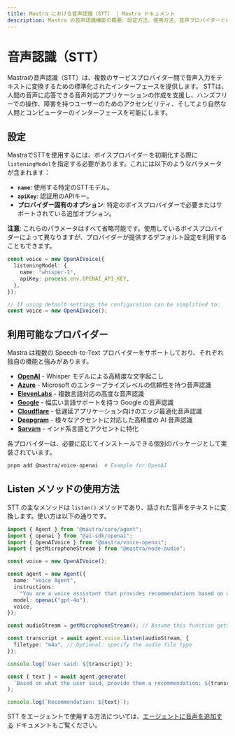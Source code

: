 ```yaml
---
title: Mastra における音声認識（STT） | Mastra ドキュメント
description: Mastra の音声認識機能の概要、設定方法、使用方法、音声プロバイダーとの連携について説明します。
---
```


# 音声認識（STT）

Mastraの音声認識（STT）は、複数のサービスプロバイダー間で音声入力をテキストに変換するための標準化されたインターフェースを提供します。
STTは、人間の音声に応答できる音声対応アプリケーションの作成を支援し、ハンズフリーでの操作、障害を持つユーザーのためのアクセシビリティ、そしてより自然な人間とコンピューターのインターフェースを可能にします。

## 設定

MastraでSTTを使用するには、ボイスプロバイダーを初期化する際に`listeningModel`を指定する必要があります。これには以下のようなパラメータが含まれます：

- **`name`**: 使用する特定のSTTモデル。
- **`apiKey`**: 認証用のAPIキー。
- **プロバイダー固有のオプション**: 特定のボイスプロバイダーで必要またはサポートされている追加オプション。

**注意**: これらのパラメータはすべて省略可能です。使用しているボイスプロバイダーによって異なりますが、プロバイダーが提供するデフォルト設定を利用することもできます。

```typescript
const voice = new OpenAIVoice({
  listeningModel: {
    name: "whisper-1",
    apiKey: process.env.OPENAI_API_KEY,
  },
});

// If using default settings the configuration can be simplified to:
const voice = new OpenAIVoice();
```

## 利用可能なプロバイダー

Mastra は複数の Speech-to-Text プロバイダーをサポートしており、それぞれ独自の機能と強みがあります。

- [**OpenAI**](/reference/voice/openai/) - Whisper モデルによる高精度な文字起こし
- [**Azure**](/reference/voice/azure/) - Microsoft のエンタープライズレベルの信頼性を持つ音声認識
- [**ElevenLabs**](/reference/voice/elevenlabs/) - 複数言語対応の高度な音声認識
- [**Google**](/reference/voice/google/) - 幅広い言語サポートを持つ Google の音声認識
- [**Cloudflare**](/reference/voice/cloudflare/) - 低遅延アプリケーション向けのエッジ最適化音声認識
- [**Deepgram**](/reference/voice/deepgram/) - 様々なアクセントに対応した高精度の AI 音声認識
- [**Sarvam**](/reference/voice/sarvam/) - インド系言語とアクセントに特化

各プロバイダーは、必要に応じてインストールできる個別のパッケージとして実装されています。

```bash
pnpm add @mastra/voice-openai  # Example for OpenAI
```

## Listen メソッドの使用方法

STT の主なメソッドは `listen()` メソッドであり、話された音声をテキストに変換します。使い方は以下の通りです。

```typescript
import { Agent } from "@mastra/core/agent";
import { openai } from "@ai-sdk/openai";
import { OpenAIVoice } from "@mastra/voice-openai";
import { getMicrophoneStream } from "@mastra/node-audio";

const voice = new OpenAIVoice();

const agent = new Agent({
  name: "Voice Agent",
  instructions:
    "You are a voice assistant that provides recommendations based on user input.",
  model: openai("gpt-4o"),
  voice,
});

const audioStream = getMicrophoneStream(); // Assume this function gets audio input

const transcript = await agent.voice.listen(audioStream, {
  filetype: "m4a", // Optional: specify the audio file type
});

console.log(`User said: ${transcript}`);

const { text } = await agent.generate(
  `Based on what the user said, provide them a recommendation: ${transcript}`,
);

console.log(`Recommendation: ${text}`);
```

STT をエージェントで使用する方法については、[エージェントに音声を追加する](../agents/adding-voice.mdx) ドキュメントもご覧ください。
